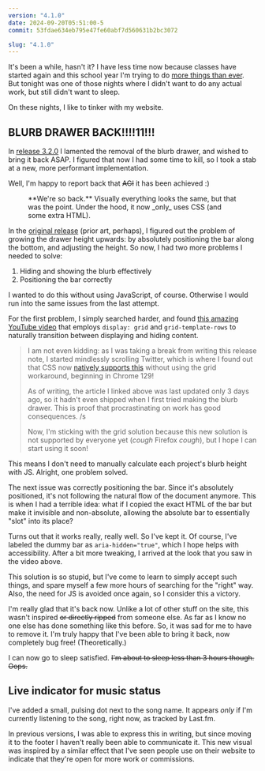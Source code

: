 ```yaml
---
version: "4.1.0"
date: 2024-09-20T05:51:00-5
commit: 53fdae634eb795e47fe60abf7d560631b2bc3072

slug: "4.1.0"
---
```



It's been a while, hasn't it? I have less time now because classes have started again and this school year I'm trying to do [more things than ever](https://pennupgrade.com). But tonight was one of those nights where I didn't want to do any actual work, but still didn't want to sleep.

On these nights, I like to tinker with my website.

## BLURB DRAWER BACK!!!!11!!!

In [release 3.2.0](/3.2.0#removing-the-blurb-drawer) I lamented the removal of the blurb drawer, and wished to bring it back ASAP. I figured that now I had some time to kill, so I took a stab at a new, more performant implementation.

Well, I'm happy to report back that ~~AGI~~ it has been achieved :)

<figure>
  <VideoGif folder="4.1.0" name="blurb-drawer-back" />
  <figcaption>
    **We're so back.** Visually everything looks the same, but that was the point. Under the hood,
    it now _only_ uses CSS (and some extra HTML).
  </figcaption>
</figure>

In the [original release](/3.1.0#experiment-blurb-drawers) (prior art, perhaps), I figured out the problem of growing the drawer height upwards: by absolutely positioning the bar along the bottom, and adjusting the height. So now, I had two more problems I needed to solve:

1. Hiding and showing the blurb effectively
2. Positioning the bar correctly

I wanted to do this without using JavaScript, of course. Otherwise I would run into the same issues from the last attempt.

For the first problem, I simply searched harder, and found [this amazing YouTube video](https://www.youtube.com/watch?v=B_n4YONte5A) that employs `display: grid` and `grid-template-rows` to naturally transition between displaying and hiding content.

> I am not even kidding: as I was taking a break from writing this release note, I started mindlessly scrolling Twitter, which is where I found out that CSS now [natively supports this](https://developer.chrome.com/docs/css-ui/animate-to-height-auto/) without using the grid workaround, beginning in Chrome 129!
>
> As of writing, the article I linked above was last updated only 3 days ago, so it hadn't even shipped when I first tried making the blurb drawer. This is proof that procrastinating on work has good consequences. /s
>
> Now, I'm sticking with the grid solution because this new solution is not supported by everyone yet (_cough_ Firefox _cough_), but I hope I can start using it soon!

This means I don't need to manually calculate each project's blurb height with JS. Alright, one problem solved.

The next issue was correctly positioning the bar. Since it's absolutely positioned, it's not following the natural flow of the document anymore. This is when I had a terrible idea: what if I copied the exact HTML of the bar but make it invisible and non-absolute, allowing the absolute bar to essentially "slot" into its place?

Turns out that it works really, really well. So I've kept it. Of course, I've labeled the dummy bar as `aria-hidden="true"`, which I hope helps with accessibility. After a bit more tweaking, I arrived at the look that you saw in the video above.

This solution is so stupid, but I've come to learn to simply accept such things, and spare myself a few more hours of searching for the "right" way. Also, the need for JS is avoided once again, so I consider this a victory.

I'm really glad that it's back now. Unlike a lot of other stuff on the site, this wasn't inspired ~~or directly ripped~~ from someone else. As far as I know no one else has done something like this before. So, it was sad for me to have to remove it. I'm truly happy that I've been able to bring it back, now completely bug free! (Theoretically.)

I can now go to sleep satisfied. ~~I'm about to sleep less than 3 hours though. Oops.~~

## Live indicator for music status

I've added a small, pulsing dot next to the song name. It appears _only_ if I'm currently listening to the song, right now, as tracked by Last.fm.

In previous versions, I was able to express this in writing, but since moving it to the footer I haven't really been able to communicate it. This new visual was inspired by a similar effect that I've seen people use on their website to indicate that they're open for more work or commissions.
